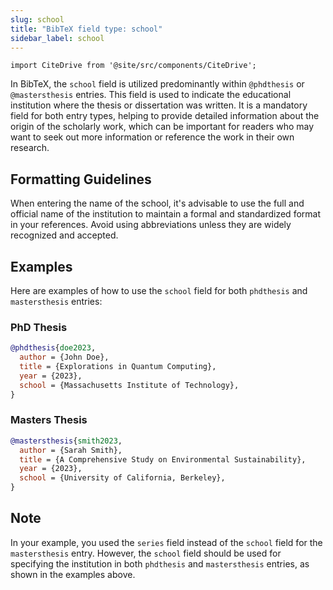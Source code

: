 ```yaml
---
slug: school
title: "BibTeX field type: school"
sidebar_label: school
---
```


```mdx-code-block
import CiteDrive from '@site/src/components/CiteDrive';
```

In BibTeX, the `school` field is utilized predominantly within `@phdthesis` or `@mastersthesis` entries. This field is used to indicate the educational institution where the thesis or dissertation was written. It is a mandatory field for both entry types, helping to provide detailed information about the origin of the scholarly work, which can be important for readers who may want to seek out more information or reference the work in their own research.

<CiteDrive />

## Formatting Guidelines

When entering the name of the school, it's advisable to use the full and official name of the institution to maintain a formal and standardized format in your references. Avoid using abbreviations unless they are widely recognized and accepted.

## Examples

Here are examples of how to use the `school` field for both `phdthesis` and `mastersthesis` entries:

### PhD Thesis

```bibtex
@phdthesis{doe2023,
  author = {John Doe},
  title = {Explorations in Quantum Computing},
  year = {2023},
  school = {Massachusetts Institute of Technology},
}
```

### Masters Thesis

```bibtex
@mastersthesis{smith2023,
  author = {Sarah Smith},
  title = {A Comprehensive Study on Environmental Sustainability},
  year = {2023},
  school = {University of California, Berkeley},
}
```

## Note

In your example, you used the `series` field instead of the `school` field for the `mastersthesis` entry. However, the `school` field should be used for specifying the institution in both `phdthesis` and `mastersthesis` entries, as shown in the examples above.